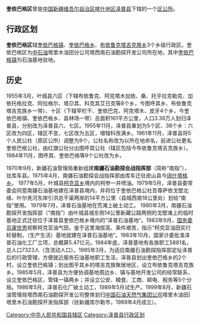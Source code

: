 {{unreferenced|time=2015-09-22T19:23:15+00:00}}
{{中国乡级行政区<!---乡级行政区专用模板--->
|行政区全称 = 奎依巴格区
|景观照片文件名 =
|景观照片描述 = 
|位置图文件名 = 
|位置图描述 = 
|汉语拼音 = 
|通用拼音 = 
|上级行政区 = [[新疆维吾尔自治区|新疆维吾尔自治区]][[喀什地区|喀什地区]][[泽普县|泽普县]]
|行政区类别 = [[县辖区_(中华人民共和国)|县辖区]]
|行政区划代码 = 
|建置时间 = 
|政府驻地 = 
|地理坐标 = 
|行政区划 = 
|镇 = 1
|乡 = 1
|总面积 = 249.3平方公里
|户籍人口 = 
|户籍人口年份 = 
|常住人口 = 4.5万
|常住人口年份 = 2010年
|人口密度 = 
|GDP = 
|GDP年份 = 
|邮政编码 = 844899
|电话区号 = 998
|官方网站 = 
|网站名称 = 
}}

'''奎依巴格区'''曾是[[中华人民共和国|中国]][[新疆维吾尔自治区|新疆维吾尔自治区]][[喀什地区|喀什地区]][[泽普县|泽普县]]下辖的一个[[县辖区_(中华人民共和国)|区公所]]。

==行政区划==

'''奎依巴格区'''辖[[奎依巴格镇|奎依巴格镇]]、[[奎依巴格乡|奎依巴格乡]]、[[布依鲁克塔吉克族乡|布依鲁克塔吉克族乡]]3个乡级行政区。奎依巴格区为[[中石油|中石油]]塔里木油田分公司塔西南石油勘探开发公司所在地，其中[[奎依巴格镇|奎依巴格镇]]为石油基地驻地。

==历史==
1955年3月，叶城县六区（下辖布依鲁克、阿克塔木加依、桑、托乎拉克勒克、加依托格拉克、阿拉格尔、塔尕其、科克其艾日克等8个乡，今图呼其乡、布依鲁克塔吉克族乡一带）、十区（下辖罕栏干、奎依巴克、阿克塔木、皮牙4个乡，今奎依巴格镇、奎依巴格乡、县林场一带）总面积161平方公里，人口3.38万人划归泽普县，分别改为泽普县六、七区。1955年11月，泽普县重划为5个区、38个乡：六区改为四区，辖区不变，七区改为五区，增辖科孜满乡。1961年11月，泽普县将5个人民公社（原区公所）调整为9个，公社名称改为以所在地命名，前进公社更名奎依巴格公社，由红旗公社分出图呼其公社（辖区包括今布依鲁克塔吉克族乡）。1984年11月，图呼其、奎依巴格等9个公社改为乡。

1970年9月，新疆石油管理局重新组建'''南疆石油勘探会战指挥部'''（简称“南指”），驻库车县。1975年4月，南疆石油勘探会战指挥部由库车迁驻皮山县今[[阔什塔格乡|阔什塔格乡]]。 1977年5月，叶城县[[柯克亚乡|柯克亚乡]]境内的柯参一井喷油。1979年5月，泽普县委常委会同意南疆石油基地建在泽普县境内，并将位于奎依巴格公社吾尊萨依戈壁北缘、叶尔羌河东岸引洪总干渠两岸的14平方公里（县城西南18公里处）划给“南指”使用。 1979年7月，泽普石油基地在荒滩上破土动工。 1980年3月，南疆石油勘探开发指挥部（“南指”）由叶城县城东侧14公里新藏公路两侧的戈壁滩上的临时基地正式迁驻位于泽普县奎依巴格乡境内的“泽普石油基地”。1983年9月，[[国务委员|国务委员]][[康世恩|康世恩]]视察柯克亚油气田，鉴于这里海拔高、条件艰苦，指示“柯克亚油田实行轮替制，（生产生活）基地就建在泽普石油基地”。1983年10月，国家计委批准泽普石油化工厂立项，总概算5.47亿元。1984年底，泽普基地有各族职工5881名，总人口7323人（含流动人口）。1985年3月，为适应南疆石油勘探指挥部定址泽普后的行政管理，方便就近服务石油基地职工生活，泽普县划出奎依巴格乡的2个村，设立奎依巴格镇；划出图乎其乡的塔吉克族聚居地区，设立布依鲁克塔吉克族乡。1985年5月，泽普县为方便协调基地周边乡、镇与基地开发公司的经常联系，设立奎依巴格区，管辖一镇两乡；并设立公安、粮食、工商、邮电、税务等5个分局。1986年5月，泽普石化厂破土动工，1989年5月试生产。1999年8月，新疆石油管理局塔西南石油勘探开发公司整体划归[[中国石油天然气集团公司|中国石油天然气集团公司]]塔里木油田|塔里木石油勘探开发指挥部（驻新疆库尔勒市，1989年4月成立）。

[[Category:中华人民共和国县辖区|Category:中华人民共和国县辖区]]
[[Category:泽普县行政区划|Category:泽普县行政区划]]